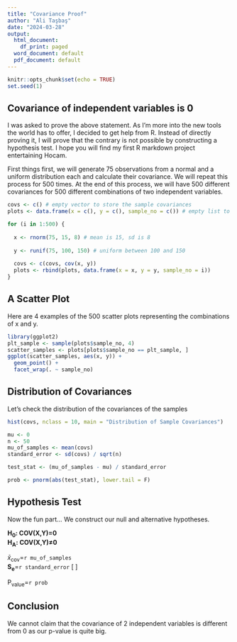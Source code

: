 ---
title: "Covariance Proof"
author: "Ali Taşbaş"
date: "2024-03-28"
output:
  html_document:
    df_print: paged
  word_document: default
  pdf_document: default
---

```{r setup, include=FALSE}
knitr::opts_chunk$set(echo = TRUE)
set.seed(1)
```

## Covariance of independent variables is 0

I was asked to prove the above statement. As I'm more into the new tools the world has to offer, I decided to get help from R. Instead of directly proving it, I will prove that the contrary is not possible by constructing a hypothesis test. I hope you will find my first R markdown project entertaining Hocam.

First things first, we will generate 75 observations from a normal and a uniform distribution each and calculate their covariance. We will repeat this process for 500 times. At the end of this process, we will have 500 different covariances for 500 different combinations of two independent variables.

```{r}
covs <- c() # empty vector to store the sample covariances
plots <- data.frame(x = c(), y = c(), sample_no = c()) # empty list to store the scatter plots

for (i in 1:500) {
  
  x <- rnorm(75, 15, 8) # mean is 15, sd is 8
  
  y <- runif(75, 100, 150) # uniform between 100 and 150
  
  covs <- c(covs, cov(x, y))
  plots <- rbind(plots, data.frame(x = x, y = y, sample_no = i))
}
```

## A Scatter Plot

Here are 4 examples of the 500 scatter plots representing the combinations of x and y.

```{r echo=FALSE}
library(ggplot2)
plt_sample <- sample(plots$sample_no, 4)
scatter_samples <- plots[plots$sample_no == plt_sample, ]
ggplot(scatter_samples, aes(x, y)) +
  geom_point() +
  facet_wrap(. ~ sample_no)
```

## Distribution of Covariances

Let's check the distribution of the covariances of the samples

```{r echo=FALSE}
hist(covs, nclass = 10, main = "Distribution of Sample Covariances")
```

```{r echo = FALSE}
mu <- 0
n <- 50
mu_of_samples <- mean(covs)
standard_error <- sd(covs) / sqrt(n)

test_stat <- (mu_of_samples - mu) / standard_error

prob <- pnorm(abs(test_stat), lower.tail = F)
```

## Hypothesis Test

Now the fun part... We construct our null and alternative hypotheses.

**H~0~: COV(X,Y)=0**\
**H~A~: COV(X,Y)≠0**

$\bar{x}$~cov~=`r mu_of_samples`  
**S~e~**=`r standard_error`
\[ \frac{{\bar{x} - \mu}}{{\sigma / \sqrt{n}}}  \]

P~value~=`r prob`

## Conclusion
We cannot claim that the covariance of 2 independent variables is different from 0 as our p-value is quite big.